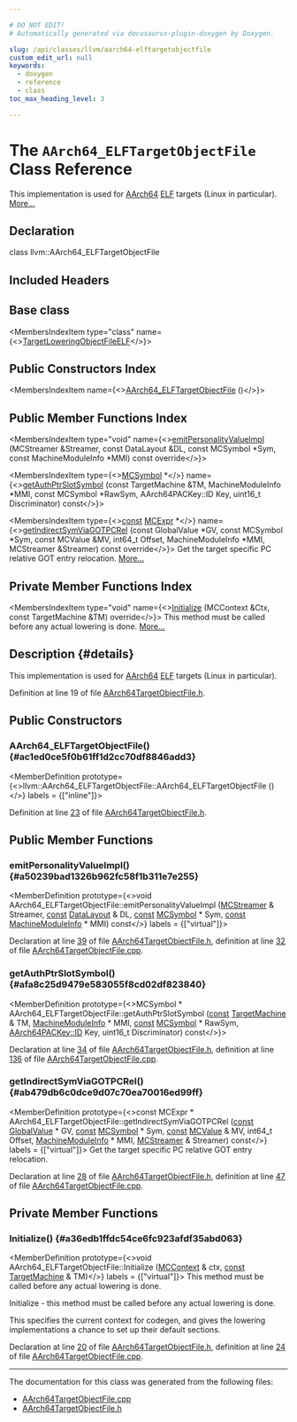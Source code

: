 ```yaml
---

# DO NOT EDIT!
# Automatically generated via docusaurus-plugin-doxygen by Doxygen.

slug: /api/classes/llvm/aarch64-elftargetobjectfile
custom_edit_url: null
keywords:
  - doxygen
  - reference
  - class
toc_max_heading_level: 3

---
```





# The `AArch64_ELFTargetObjectFile` Class Reference

<DoxygenPage pluginConfig={pluginConfig}>

This implementation is used for <a href="/docs/api/namespaces/llvm/aarch64">AArch64</a> <a href="/docs/api/namespaces/llvm/elf">ELF</a> targets (Linux in particular). <a href="#details">More...</a>

## Declaration

<CodeBlock>class llvm::AArch64_ELFTargetObjectFile</CodeBlock>

## Included Headers

<IncludesList>
<IncludesListItem
  filePath="Target/AArch64/AArch64TargetObjectFile.h"
  permalink="/docs/api/files/lib/lib/target/lib/target/aarch64/aarch64targetobjectfile-h"
  isLocal="true" />
</IncludesList>

## Base class

<MembersIndex>

<MembersIndexItem
  type="class"
  name={<><a href="/docs/api/classes/llvm/targetloweringobjectfileelf">TargetLoweringObjectFileELF</a></>}>
</MembersIndexItem>

</MembersIndex>

## Public Constructors Index

<MembersIndex>

<MembersIndexItem
  name={<><a href="#ac1ed0ce5f0b61ff1d2cc70df8846add3">AArch64&#95;ELFTargetObjectFile</a> ()</>}>
</MembersIndexItem>

</MembersIndex>

## Public Member Functions Index

<MembersIndex>

<MembersIndexItem
  type="void"
  name={<><a href="#a50239bad1326b962fc58f1b311e7e255">emitPersonalityValueImpl</a> (MCStreamer &amp;Streamer, const DataLayout &amp;DL, const MCSymbol &#42;Sym, const MachineModuleInfo &#42;MMI) const override</>}>
</MembersIndexItem>

<MembersIndexItem
  type={<><a href="/docs/api/classes/llvm/mcsymbol">MCSymbol</a> &#42;</>}
  name={<><a href="#afa8c25d9479e583055f8cd02df823840">getAuthPtrSlotSymbol</a> (const TargetMachine &amp;TM, MachineModuleInfo &#42;MMI, const MCSymbol &#42;RawSym, AArch64PACKey::ID Key, uint16&#95;t Discriminator) const</>}>
</MembersIndexItem>

<MembersIndexItem
  type={<><a href="/docs/api/files/lib/lib/target/lib/target/aarch64/aarch64promoteconstant-cpp/#a90f8350fecae261c25be85d38b451bff">const</a> <a href="/docs/api/classes/llvm/mcexpr">MCExpr</a> &#42;</>}
  name={<><a href="#ab479db6c0dce9d07c70ea70016ed99ff">getIndirectSymViaGOTPCRel</a> (const GlobalValue &#42;GV, const MCSymbol &#42;Sym, const MCValue &amp;MV, int64&#95;t Offset, MachineModuleInfo &#42;MMI, MCStreamer &amp;Streamer) const override</>}>
Get the target specific PC relative GOT entry relocation. <a href="#ab479db6c0dce9d07c70ea70016ed99ff">More...</a>
</MembersIndexItem>

</MembersIndex>

## Private Member Functions Index

<MembersIndex>

<MembersIndexItem
  type="void"
  name={<><a href="#a36edb1ffdc54ce6fc923afdf35abd063">Initialize</a> (MCContext &amp;Ctx, const TargetMachine &amp;TM) override</>}>
This method must be called before any actual lowering is done. <a href="#a36edb1ffdc54ce6fc923afdf35abd063">More...</a>
</MembersIndexItem>

</MembersIndex>

## Description {#details}

This implementation is used for <a href="/docs/api/namespaces/llvm/aarch64">AArch64</a> <a href="/docs/api/namespaces/llvm/elf">ELF</a> targets (Linux in particular).

Definition at line 19 of file <a href="/docs/api/files/lib/lib/target/lib/target/aarch64/aarch64targetobjectfile-h">AArch64TargetObjectFile.h</a>.

<SectionDefinition>

## Public Constructors

### AArch64&#95;ELFTargetObjectFile() {#ac1ed0ce5f0b61ff1d2cc70df8846add3}

<MemberDefinition
  prototype={<>llvm::AArch64&#95;ELFTargetObjectFile::AArch64&#95;ELFTargetObjectFile ()</>}
  labels = {["inline"]}>

Definition at line <a href="/docs/api/files/lib/lib/target/lib/target/aarch64/aarch64targetobjectfile-h/#l00023">23</a> of file <a href="/docs/api/files/lib/lib/target/lib/target/aarch64/aarch64targetobjectfile-h">AArch64TargetObjectFile.h</a>.
</MemberDefinition>

</SectionDefinition>

<SectionDefinition>

## Public Member Functions

### emitPersonalityValueImpl() {#a50239bad1326b962fc58f1b311e7e255}

<MemberDefinition
  prototype={<>void AArch64&#95;ELFTargetObjectFile::emitPersonalityValueImpl (<a href="/docs/api/classes/llvm/mcstreamer">MCStreamer</a> &amp; Streamer, <a href="/docs/api/files/lib/lib/target/lib/target/aarch64/aarch64promoteconstant-cpp/#a90f8350fecae261c25be85d38b451bff">const</a> <a href="/docs/api/classes/llvm/datalayout">DataLayout</a> &amp; DL, <a href="/docs/api/files/lib/lib/target/lib/target/aarch64/aarch64promoteconstant-cpp/#a90f8350fecae261c25be85d38b451bff">const</a> <a href="/docs/api/classes/llvm/mcsymbol">MCSymbol</a> &#42; Sym, <a href="/docs/api/files/lib/lib/target/lib/target/aarch64/aarch64promoteconstant-cpp/#a90f8350fecae261c25be85d38b451bff">const</a> <a href="/docs/api/classes/llvm/machinemoduleinfo">MachineModuleInfo</a> &#42; MMI) const</>}
  labels = {["virtual"]}>

Declaration at line <a href="/docs/api/files/lib/lib/target/lib/target/aarch64/aarch64targetobjectfile-h/#l00039">39</a> of file <a href="/docs/api/files/lib/lib/target/lib/target/aarch64/aarch64targetobjectfile-h">AArch64TargetObjectFile.h</a>, definition at line <a href="/docs/api/files/lib/lib/target/lib/target/aarch64/aarch64targetobjectfile-cpp/#l00032">32</a> of file <a href="/docs/api/files/lib/lib/target/lib/target/aarch64/aarch64targetobjectfile-cpp">AArch64TargetObjectFile.cpp</a>.
</MemberDefinition>

### getAuthPtrSlotSymbol() {#afa8c25d9479e583055f8cd02df823840}

<MemberDefinition
  prototype={<>MCSymbol &#42; AArch64&#95;ELFTargetObjectFile::getAuthPtrSlotSymbol (<a href="/docs/api/files/lib/lib/target/lib/target/aarch64/aarch64promoteconstant-cpp/#a90f8350fecae261c25be85d38b451bff">const</a> <a href="/docs/api/classes/llvm/targetmachine">TargetMachine</a> &amp; TM, <a href="/docs/api/classes/llvm/machinemoduleinfo">MachineModuleInfo</a> &#42; MMI, <a href="/docs/api/files/lib/lib/target/lib/target/aarch64/aarch64promoteconstant-cpp/#a90f8350fecae261c25be85d38b451bff">const</a> <a href="/docs/api/classes/llvm/mcsymbol">MCSymbol</a> &#42; RawSym, <a href="/docs/api/namespaces/llvm/aarch64packey/#abf4394f452bde3f544999858d71e4b46">AArch64PACKey::ID</a> Key, uint16&#95;t Discriminator) const</>}>

Declaration at line <a href="/docs/api/files/lib/lib/target/lib/target/aarch64/aarch64targetobjectfile-h/#l00034">34</a> of file <a href="/docs/api/files/lib/lib/target/lib/target/aarch64/aarch64targetobjectfile-h">AArch64TargetObjectFile.h</a>, definition at line <a href="/docs/api/files/lib/lib/target/lib/target/aarch64/aarch64targetobjectfile-cpp/#l00136">136</a> of file <a href="/docs/api/files/lib/lib/target/lib/target/aarch64/aarch64targetobjectfile-cpp">AArch64TargetObjectFile.cpp</a>.
</MemberDefinition>

### getIndirectSymViaGOTPCRel() {#ab479db6c0dce9d07c70ea70016ed99ff}

<MemberDefinition
  prototype={<>const MCExpr &#42; AArch64&#95;ELFTargetObjectFile::getIndirectSymViaGOTPCRel (<a href="/docs/api/files/lib/lib/target/lib/target/aarch64/aarch64promoteconstant-cpp/#a90f8350fecae261c25be85d38b451bff">const</a> <a href="/docs/api/classes/llvm/globalvalue">GlobalValue</a> &#42; GV, <a href="/docs/api/files/lib/lib/target/lib/target/aarch64/aarch64promoteconstant-cpp/#a90f8350fecae261c25be85d38b451bff">const</a> <a href="/docs/api/classes/llvm/mcsymbol">MCSymbol</a> &#42; Sym, <a href="/docs/api/files/lib/lib/target/lib/target/aarch64/aarch64promoteconstant-cpp/#a90f8350fecae261c25be85d38b451bff">const</a> <a href="/docs/api/classes/llvm/mcvalue">MCValue</a> &amp; MV, int64&#95;t Offset, <a href="/docs/api/classes/llvm/machinemoduleinfo">MachineModuleInfo</a> &#42; MMI, <a href="/docs/api/classes/llvm/mcstreamer">MCStreamer</a> &amp; Streamer) const</>}
  labels = {["virtual"]}>
Get the target specific PC relative GOT entry relocation.

Declaration at line <a href="/docs/api/files/lib/lib/target/lib/target/aarch64/aarch64targetobjectfile-h/#l00028">28</a> of file <a href="/docs/api/files/lib/lib/target/lib/target/aarch64/aarch64targetobjectfile-h">AArch64TargetObjectFile.h</a>, definition at line <a href="/docs/api/files/lib/lib/target/lib/target/aarch64/aarch64targetobjectfile-cpp/#l00047">47</a> of file <a href="/docs/api/files/lib/lib/target/lib/target/aarch64/aarch64targetobjectfile-cpp">AArch64TargetObjectFile.cpp</a>.
</MemberDefinition>

</SectionDefinition>

<SectionDefinition>

## Private Member Functions

### Initialize() {#a36edb1ffdc54ce6fc923afdf35abd063}

<MemberDefinition
  prototype={<>void AArch64&#95;ELFTargetObjectFile::Initialize (<a href="/docs/api/classes/llvm/mccontext">MCContext</a> &amp; ctx, <a href="/docs/api/files/lib/lib/target/lib/target/aarch64/aarch64promoteconstant-cpp/#a90f8350fecae261c25be85d38b451bff">const</a> <a href="/docs/api/classes/llvm/targetmachine">TargetMachine</a> &amp; TM)</>}
  labels = {["virtual"]}>
This method must be called before any actual lowering is done.

Initialize - this method must be called before any actual lowering is done.

This specifies the current context for codegen, and gives the lowering implementations a chance to set up their default sections.

Declaration at line <a href="/docs/api/files/lib/lib/target/lib/target/aarch64/aarch64targetobjectfile-h/#l00020">20</a> of file <a href="/docs/api/files/lib/lib/target/lib/target/aarch64/aarch64targetobjectfile-h">AArch64TargetObjectFile.h</a>, definition at line <a href="/docs/api/files/lib/lib/target/lib/target/aarch64/aarch64targetobjectfile-cpp/#l00024">24</a> of file <a href="/docs/api/files/lib/lib/target/lib/target/aarch64/aarch64targetobjectfile-cpp">AArch64TargetObjectFile.cpp</a>.
</MemberDefinition>

</SectionDefinition>

<hr/>

The documentation for this class was generated from the following files:

<ul>
<li><a href="/docs/api/files/lib/lib/target/lib/target/aarch64/aarch64targetobjectfile-cpp">AArch64TargetObjectFile.cpp</a></li>
<li><a href="/docs/api/files/lib/lib/target/lib/target/aarch64/aarch64targetobjectfile-h">AArch64TargetObjectFile.h</a></li>
</ul>

</DoxygenPage>

